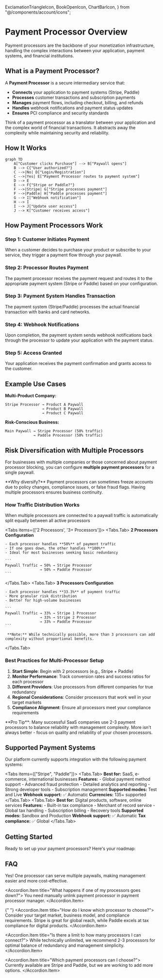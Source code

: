   ExclamationTriangleIcon,
  BookOpenIcon,
  ChartBarIcon,
} from "@/components/account/icons";

# Payment Processor Overview

Payment processors are the backbone of your monetization infrastructure, handling the complex interactions between your application, payment systems, and financial institutions.

## What is a Payment Processor?

A **Payment Processor** is a secure intermediary service that:

- **Connects** your application to payment systems (Stripe, Paddle)
- **Processes** customer transactions and subscription payments
- **Manages** payment flows, including checkout, billing, and refunds
- **Handles** webhook notifications and payment status updates
- **Ensures** PCI compliance and security standards

<Callout>
  Think of a payment processor as a translator between your application and the
  complex world of financial transactions. It abstracts away the complexity
  while maintaining security and reliability.
</Callout>

## How It Works

```mermaid
graph TD
    A["Customer clicks Purchase"] --> B["Paywall opens"]
    B --> C{"User authorized?"}
    C -->|No| D["Login/Registration"]
    C -->|Yes| E["Payment Processor routes to payment system"]
    D --> E
    E --> F{"Stripe or Paddle?"}
    F -->|Stripe| G["Stripe processes payment"]
    F -->|Paddle| H["Paddle processes payment"]
    G --> I["Webhook notification"]
    H --> I
    I --> J["Update user access"]
    J --> K["Customer receives access"]
```

## How Payment Processors Work

<Steps>

### Step 1: Customer Initiates Payment

When a customer decides to purchase your product or subscribe to your service, they trigger a payment flow through your paywall.

### Step 2: Processor Routes Payment

The payment processor receives the payment request and routes it to the appropriate payment system (Stripe or Paddle) based on your configuration.

### Step 3: Payment System Handles Transaction

The payment system (Stripe/Paddle) processes the actual financial transaction with banks and card networks.

### Step 4: Webhook Notifications

Upon completion, the payment system sends webhook notifications back through the processor to update your application with the payment status.

### Step 5: Access Granted

Your application receives the payment confirmation and grants access to the customer.

</Steps>

## Example Use Cases

**Multi-Product Company:**

```
Stripe Processor → Product A Paywall
                 → Product B Paywall
                 → Product C Paywall
```

**Risk-Conscious Business:**

```
Main Paywall → Stripe Processor (50% traffic)
             → Paddle Processor (50% traffic)
```

## Risk Diversification with Multiple Processors

For businesses with multiple companies or those concerned about payment processor blocking, you can configure **multiple payment processors** for a single paywall.

<Callout type="warning">
  **Why diversify?** Payment processors can sometimes freeze accounts due to
  policy changes, compliance issues, or false fraud flags. Having multiple
  processors ensures business continuity.
</Callout>

### How Traffic Distribution Works

When multiple processors are connected to a paywall traffic is automatically split equally between all active processors

<Tabs items={['2 Processors', '3+ Processors']}>
  <Tabs.Tab>
    **2 Processors Configuration**
    
    - Each processor handles **50%** of payment traffic
    - If one goes down, the other handles **100%**
    - Ideal for most businesses seeking basic redundancy
    
    ```
    Paywall Traffic → 50% → Stripe Processor
                    → 50% → Paddle Processor
    ```
  </Tabs.Tab>
  <Tabs.Tab>
    **3 Processors Configuration**
    
    - Each processor handles **33.3%** of payment traffic
    - More granular risk distribution
    - Better for high-volume businesses
    
    ```
    Paywall Traffic → 33% → Stripe 1 Processor
                    → 33% → Stripe 2 Processor  
                    → 33% → Paddle Processor
    ```

     **Note:** While technically possible, more than 3 processors can add complexity without proportional benefits.

  </Tabs.Tab>
</Tabs>

### Best Practices for Multi-Processor Setup

1. **Start Simple**: Begin with 2 processors (e.g., Stripe + Paddle)
2. **Monitor Performance**: Track conversion rates and success ratios for each processor
3. **Different Providers**: Use processors from different companies for true redundancy
4. **Regional Considerations**: Consider processors that work well in your target markets
5. **Compliance Alignment**: Ensure all processors meet your compliance requirements

<Callout type="info">
  **Pro Tip**: Many successful SaaS companies use 2-3 payment processors to
  balance reliability with management complexity. More isn't always better -
  focus on quality and reliability of your chosen processors.
</Callout>

## Supported Payment Systems

Our platform currently supports integration with the following payment systems:

<Tabs items={["Stripe", "Paddle"]}>
  <Tabs.Tab>
    **Best for:** SaaS, e-commerce, international businesses **Features:** -
    Global payment method support - Advanced fraud protection - Detailed
    analytics and reporting - Strong developer tools - Subscription management
    **Supported modes:** Test and Live **Webhook support:** ✅ Automatic
    **Currencies:** 135+ supported
  </Tabs.Tab>
  <Tabs.Tab>
    **Best for:** Digital products, software, online services **Features:** -
    Built-in tax compliance - Merchant of record service - Global tax handling -
    Subscription billing - Recovery tools **Supported modes:** Sandbox and
    Production **Webhook support:** ✅ Automatic **Tax compliance:** ✅ Global
  </Tabs.Tab>
</Tabs>

## Getting Started

Ready to set up your payment processors? Here's your roadmap:

<Cards>
  <Cards.Card
    title="Create Payment Processor"
    href="/docs-v2/payment-processor/create-payment-processor"
  />
  <Cards.Card
    title="Connect to Paywall"
    href="/docs-v2/payment-processor/connect-payment-processor"
  />
  <Cards.Card title="Configure Webhooks" href="/docs-v2/webhooks/overview" />
</Cards>

## FAQ

<Accordion>
  <Accordion.Item title="Can I use the same payment processor for multiple paywalls?">
    Yes! One processor can serve multiple paywalls, making management easier and more cost-effective.
  </Accordion.Item>
  
  <Accordion.Item title="What happens if one of my processors goes down?">
    You need manually unlink payment processor in payment processor manager.
  </Accordion.Item>

{" "}
<Accordion.Item title="How do I know which processor to choose?">
  Consider your target market, business model, and compliance requirements.
  Stripe is great for global reach, while Paddle excels at tax compliance for
  digital products.
</Accordion.Item>

  <Accordion.Item title="Is there a limit to how many processors I can connect?">
    While technically unlimited, we recommend 2-3 processors for optimal balance of redundancy and management simplicity.
  </Accordion.Item>
  
  <Accordion.Item title="Which payment processors can I choose?">
    Currently available are Stripe and Paddle, but we are working to add more options.
  </Accordion.Item>
</Accordion>
